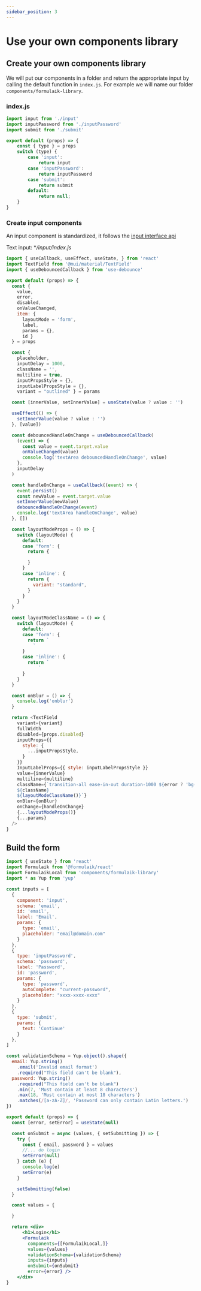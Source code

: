 ```yaml
---
sidebar_position: 3
---
```


# Use your own components library

## Create your own components library

We will put our components in a folder and return the appropriate input by calling the default function in ```index.js```.
For example we will name our folder ```components/formulaik-library```.

### index.js

```js
import input from './input'
import inputPassword from './inputPassword'
import submit from './submit'

export default (props) => {
    const { type } = props
    switch (type) {
        case 'input':
            return input                
        case 'inputPassword':
            return inputPassword                
        case 'submit':
            return submit                
        default:
            return null;
    }
}
```

### Create input components
An input component is standardized, it follows the [input interface api](../../reference/react/input.mdx)

Text input: **/input/index.js*
```js
import { useCallback, useEffect, useState, } from 'react'
import TextField from '@mui/material/TextField'
import { useDebouncedCallback } from 'use-debounce'

export default (props) => {
  const {
    value,
    error,
    disabled,
    onValueChanged,
    item: {
      layoutMode = 'form',
      label,
      params = {},
      id }
  } = props

  const {
    placeholder,
    inputDelay = 1000,
    className = '',
    multiline = true,
    inputPropsStyle = {},
    inputLabelPropsStyle = {},
    variant = "outlined" } = params

  const [innerValue, setInnerValue] = useState(value ? value : '')

  useEffect(() => {
    setInnerValue(value ? value : '')
  }, [value])

  const debouncedHandleOnChange = useDebouncedCallback(
    (event) => {
      const value = event.target.value
      onValueChanged(value)
      console.log('textArea debouncedHandleOnChange', value)
    },
    inputDelay
  )

  const handleOnChange = useCallback((event) => {
    event.persist()
    const newValue = event.target.value
    setInnerValue(newValue)
    debouncedHandleOnChange(event)
    console.log('textArea handleOnChange', value)
  }, [])

  const layoutModeProps = () => {
    switch (layoutMode) {
      default:
      case 'form': {
        return {

        }
      }
      case 'inline': {
        return {
          variant: "standard",
        }
      }
    }
  }

  const layoutModeClassName = () => {
    switch (layoutMode) {
      default:
      case 'form': {
        return `
          `
      }
      case 'inline': {
        return `                    
            `
      }
    }
  }

  const onBlur = () => {
    console.log('onblur')
  }

  return <TextField
    variant={variant}
    fullWidth
    disabled={props.disabled}
    inputProps={{
      style: {
        ...inputPropsStyle,
      }
    }}
    InputLabelProps={{ style: inputLabelPropsStyle }}
    value={innerValue}
    multiline={multiline}
    className={`transition-all ease-in-out duration-1000 ${error ? 'bg-red-50' : ''}
    ${className}    
    ${layoutModeClassName()}`}
    onBlur={onBlur}
    onChange={handleOnChange}
    {...layoutModeProps()}
    {...params}
  />
}
```

## Build the form

```jsx
import { useState } from 'react'
import Formulaik from '@formulaik/react'
import FormulaikLocal from 'components/formulaik-library'
import * as Yup from 'yup'

const inputs = [
  {
    component: 'input',
    schema: 'email',
    id: 'email',
    label: 'Email',
    params: {
      type: 'email',
      placeholder: "email@domain.com"
    }
  },
  {
    type: 'inputPassword',
    schema: 'password',
    label: 'Password',
    id: 'password',
    params: {
      type: 'password',
      autoComplete: "current-password",
      placeholder: "xxxx-xxxx-xxxx"
    }
  },
  {
    type: 'submit',
    params: {
      text: 'Continue'
    }
  },
]

const validationSchema = Yup.object().shape({
  email: Yup.string()
    .email('Invalid email format')
    .required("This field can't be blank"),
  password: Yup.string()
    .required("This field can't be blank")
    .min(7, 'Must contain at least 8 characters')
    .max(18, 'Must contain at most 18 characters')
    .matches(/[a-zA-Z]/, 'Password can only contain Latin letters.')
})

export default (props) => {
  const [error, setError] = useState(null)

  const onSubmit = async (values, { setSubmitting }) => {
    try {
      const { email, password } = values
      //... do login
      setError(null)      
    } catch (e) {
      console.log(e)
      setError(e)
    }

    setSubmitting(false)
  }

  const values = {

  }

  return <div>      
      <h1>Login</h1>            
      <Formulaik
        components={[FormulaikLocal,]}
        values={values}
        validationSchema={validationSchema}
        inputs={inputs}
        onSubmit={onSubmit}
        error={error} />      
    </div>
}
```